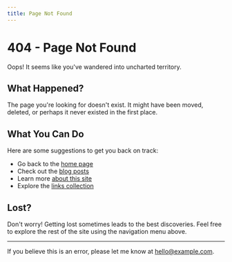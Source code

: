 ```yaml
---
title: Page Not Found
---
```


# 404 - Page Not Found

Oops! It seems like you've wandered into uncharted territory.

## What Happened?

The page you're looking for doesn't exist. It might have been moved, deleted, or perhaps it never existed in the first place.

## What You Can Do

Here are some suggestions to get you back on track:

- Go back to the [home page](/)
- Check out the [blog posts](/blog.html)
- Learn more [about this site](/about.html)
- Explore the [links collection](/links.html)

## Lost?

Don't worry! Getting lost sometimes leads to the best discoveries. Feel free to explore the rest of the site using the navigation menu above.

---

If you believe this is an error, please let me know at [hello@example.com](#).
